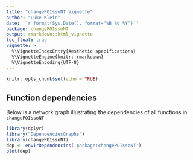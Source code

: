 ```yaml
---
title: "changePOIssoNT Vignette"
author: "Luke Klein"
date: '`r format(Sys.Date(), format="%B %d %Y")`'
package: changePOIssoNT
output: rmarkdown::html_vignette
toc_float: true
vignette: >
  %\VignetteIndexEntry{Aesthetic specifications}
  %\VignetteEngine{knitr::rmarkdown}
  %\VignetteEncoding{UTF-8}
---
```


```r
knitr::opts_chunk$set(echo = TRUE)
```

## Function dependencies

Below is a network graph illustrating the dependencies of all functions in `changePOIssoNT`

```r
library(dplyr)
library("DependenciesGraphs")
library(changePOIssoNT)
dep <- envirDependencies('package:changePOIssoNT')
plot(dep)
```



